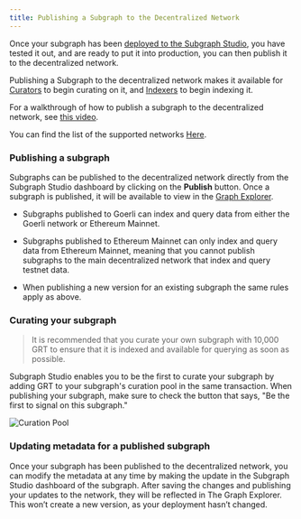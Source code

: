 ```yaml
---
title: Publishing a Subgraph to the Decentralized Network
---
```


Once your subgraph has been [deployed to the Subgraph Studio](/deploying/deploying-a-subgraph-to-studio), you have tested it out, and are ready to put it into production, you can then publish it to the decentralized network.

Publishing a Subgraph to the decentralized network makes it available for [Curators](/network/curating) to begin curating on it, and [Indexers](/network/indexing) to begin indexing it.

For a walkthrough of how to publish a subgraph to the decentralized network, see [this video](https://youtu.be/HfDgC2oNnwo?t=580).

You can find the list of the supported networks [Here](/developing/supported-networks).

### Publishing a subgraph

Subgraphs can be published to the decentralized network directly from the Subgraph Studio dashboard by clicking on the **Publish** button. Once a subgraph is published, it will be available to view in the [Graph Explorer](https://thegraph.com/explorer/).

- Subgraphs published to Goerli can index and query data from either the Goerli network or Ethereum Mainnet.

- Subgraphs published to Ethereum Mainnet can only index and query data from Ethereum Mainnet, meaning that you cannot publish subgraphs to the main decentralized network that index and query testnet data.

- When publishing a new version for an existing subgraph the same rules apply as above.

### Curating your subgraph

> It is recommended that you curate your own subgraph with 10,000 GRT to ensure that it is indexed and available for querying as soon as possible.

Subgraph Studio enables you to be the first to curate your subgraph by adding GRT to your subgraph's curation pool in the same transaction. When publishing your subgraph, make sure to check the button that says, "Be the first to signal on this subgraph."

![Curation Pool](/img/curate-own-subgraph-tx.png)

### Updating metadata for a published subgraph

Once your subgraph has been published to the decentralized network, you can modify the metadata at any time by making the update in the Subgraph Studio dashboard of the subgraph. After saving the changes and publishing your updates to the network, they will be reflected in The Graph Explorer. This won’t create a new version, as your deployment hasn’t changed.
